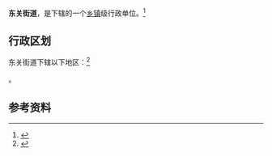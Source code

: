 {{中国乡级行政区
|景观照片文件名 =奎文门 02.jpg
|景观照片大小   = 220px
|景观照片描述   = 奎文门
|37/07/05/001/000}}

'''东关街道'''，是{{PRC admin/fullname|37/07/05/001/000|3}}下辖的一个[[乡镇|乡镇]]级行政单位。<ref>{{PRC admin/ref sgc|{{PRC admin/parent|37/07/05/001/000}}}}</ref>

== 行政区划 ==

东关街道下辖以下地区：<ref>{{PRC admin/ref sgc|37/07/05/001/000}}</ref>

{{PRC admin/children|37/07/05/001/000}}。

== 参考资料 ==

{{reflist}}

{{行政区划小作品}}
{{PRC admin/navcat|37/07/05/001/000}}